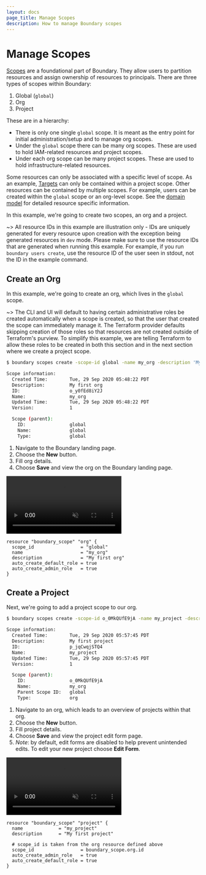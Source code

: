 ```yaml
---
layout: docs
page_title: Manage Scopes
description: How to manage Boundary scopes
---
```


# Manage Scopes

[Scopes](/docs/concepts/domain-model/scopes) are a foundational part of Boundary. They allow users to partition resources and assign ownership of resources to principals. There are three types of scopes within Boundary:

1. Global (`global`)
1. Org
1. Project

These are in a hierarchy:

- There is only one single `global` scope. It is meant as the entry point for initial administration/setup and to manage org scopes.
- Under the `global` scope there can be many org scopes. These are used to hold IAM-related resources and project scopes.
- Under each org scope can be many project scopes. These are used to hold infrastructure-related resources.

Some resources can only be associated with a specific level of scope. As an example, [Targets](/docs/concepts/domain-model/targets) can only be contained within a project scope. Other resources can be contained by multiple scopes. For example, users can be created within the `global` scope or an org-level scope. See the [domain model](/docs/concepts/domain-model) for detailed resource specific information.

In this example, we're going to create two scopes, an org and a project.

~> All resource IDs in this example are illustration only - IDs are uniquely generated for every resource upon creation with the exception being
generated resources in `dev` mode. Please make sure to use the resource IDs that are generated when running this example. For example, if you run
`boundary users create`, use the resource ID of the user seen in stdout, not the ID in the example command.

## Create an Org

In this example, we're going to create an org, which lives in the `global` scope.

~> The CLI and UI will default to having certain administrative roles be created
automatically when a scope is created, so that the user that created the scope
can immediately manage it. The Terraform provider defaults skipping creation of
those roles so that resources are not created outside of Terraform's purview. To
simplify this example, we are telling Terraform to allow these roles to be
created in both this section and in the next section where we create a project
scope.

<Tabs>
<Tab heading="CLI">

```bash
$ boundary scopes create -scope-id global -name my_org -description 'My first org'

Scope information:
  Created Time:        Tue, 29 Sep 2020 05:48:22 PDT
  Description:         My first org
  ID:                  o_y0fEd8iY2J
  Name:                my_org
  Updated Time:        Tue, 29 Sep 2020 05:48:22 PDT
  Version:             1

  Scope (parent):
    ID:                global
    Name:              global
    Type:              global
```

</Tab>
<Tab heading="Admin Console">

1. Navigate to the Boundary landing page.
1. Choose the **New** button.
1. Fill org details.
1. Choose **Save** and view the org on the Boundary landing page.

<video muted playsInline autoPlay loop class="boundary-clickthrough-video">
  <source
    type="video/mp4"
    src="https://www.datocms-assets.com/2885/1605553455-boundary-clickthrough-manage-scopes-create-org-v0-1-2.mp4"
  />
</video>

</Tab>
<Tab heading="Terraform">

```hcl
resource "boundary_scope" "org" {
  scope_id                 = "global"
  name                     = "my_org"
  description              = "My first org"
  auto_create_default_role = true
  auto_create_admin_role   = true
}
```

</Tab>
</Tabs>

## Create a Project

Next, we're going to add a project scope to our org.

<Tabs>
<Tab heading="CLI">

```bash
$ boundary scopes create -scope-id o_0MkQUfE9jA -name my_project -description 'My first project'

Scope information:
  Created Time:        Tue, 29 Sep 2020 05:57:45 PDT
  Description:         My first project
  ID:                  p_jqCwqjSTQ4
  Name:                my_project
  Updated Time:        Tue, 29 Sep 2020 05:57:45 PDT
  Version:             1

  Scope (parent):
    ID:                o_0MkQUfE9jA
    Name:              my_org
    Parent Scope ID:   global
    Type:              org
```

</Tab>
<Tab heading="Admin Console">

1. Navigate to an org, which leads to an overview of projects within that org.
1. Choose the **New** button.
1. Fill project details.
1. Choose **Save** and view the project edit form page.
1. _Note_: by default, edit forms are disabled to help prevent unintended edits. To edit your new project choose **Edit Form**.

<video muted playsInline autoPlay loop class="boundary-clickthrough-video">
  <source
    type="video/mp4"
    src="https://www.datocms-assets.com/2885/1605553491-boundary-clickthrough-manage-scopes-create-project-v0-1-2.mp4"
  />
</video>

</Tab>
<Tab heading="Terraform">

```hcl
resource "boundary_scope" "project" {
  name             = "my_project"
  description      = "My first project"

  # scope_id is taken from the org resource defined above
  scope_id                 = boundary_scope.org.id
  auto_create_admin_role   = true
  auto_create_default_role = true
}
```

</Tab>
</Tabs>
